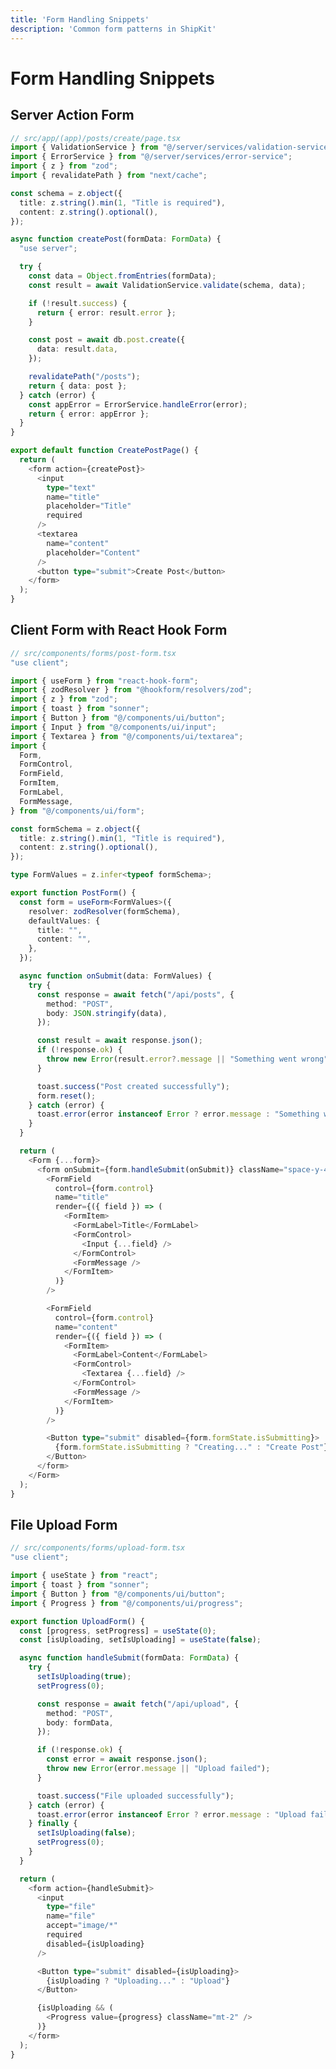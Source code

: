 ```yaml
---
title: 'Form Handling Snippets'
description: 'Common form patterns in ShipKit'
---
```


# Form Handling Snippets

## Server Action Form

```typescript
// src/app/(app)/posts/create/page.tsx
import { ValidationService } from "@/server/services/validation-service";
import { ErrorService } from "@/server/services/error-service";
import { z } from "zod";
import { revalidatePath } from "next/cache";

const schema = z.object({
  title: z.string().min(1, "Title is required"),
  content: z.string().optional(),
});

async function createPost(formData: FormData) {
  "use server";

  try {
    const data = Object.fromEntries(formData);
    const result = await ValidationService.validate(schema, data);

    if (!result.success) {
      return { error: result.error };
    }

    const post = await db.post.create({
      data: result.data,
    });

    revalidatePath("/posts");
    return { data: post };
  } catch (error) {
    const appError = ErrorService.handleError(error);
    return { error: appError };
  }
}

export default function CreatePostPage() {
  return (
    <form action={createPost}>
      <input
        type="text"
        name="title"
        placeholder="Title"
        required
      />
      <textarea
        name="content"
        placeholder="Content"
      />
      <button type="submit">Create Post</button>
    </form>
  );
}
```

## Client Form with React Hook Form

```typescript
// src/components/forms/post-form.tsx
"use client";

import { useForm } from "react-hook-form";
import { zodResolver } from "@hookform/resolvers/zod";
import { z } from "zod";
import { toast } from "sonner";
import { Button } from "@/components/ui/button";
import { Input } from "@/components/ui/input";
import { Textarea } from "@/components/ui/textarea";
import {
  Form,
  FormControl,
  FormField,
  FormItem,
  FormLabel,
  FormMessage,
} from "@/components/ui/form";

const formSchema = z.object({
  title: z.string().min(1, "Title is required"),
  content: z.string().optional(),
});

type FormValues = z.infer<typeof formSchema>;

export function PostForm() {
  const form = useForm<FormValues>({
    resolver: zodResolver(formSchema),
    defaultValues: {
      title: "",
      content: "",
    },
  });

  async function onSubmit(data: FormValues) {
    try {
      const response = await fetch("/api/posts", {
        method: "POST",
        body: JSON.stringify(data),
      });

      const result = await response.json();
      if (!response.ok) {
        throw new Error(result.error?.message || "Something went wrong");
      }

      toast.success("Post created successfully");
      form.reset();
    } catch (error) {
      toast.error(error instanceof Error ? error.message : "Something went wrong");
    }
  }

  return (
    <Form {...form}>
      <form onSubmit={form.handleSubmit(onSubmit)} className="space-y-4">
        <FormField
          control={form.control}
          name="title"
          render={({ field }) => (
            <FormItem>
              <FormLabel>Title</FormLabel>
              <FormControl>
                <Input {...field} />
              </FormControl>
              <FormMessage />
            </FormItem>
          )}
        />

        <FormField
          control={form.control}
          name="content"
          render={({ field }) => (
            <FormItem>
              <FormLabel>Content</FormLabel>
              <FormControl>
                <Textarea {...field} />
              </FormControl>
              <FormMessage />
            </FormItem>
          )}
        />

        <Button type="submit" disabled={form.formState.isSubmitting}>
          {form.formState.isSubmitting ? "Creating..." : "Create Post"}
        </Button>
      </form>
    </Form>
  );
}
```

## File Upload Form

```typescript
// src/components/forms/upload-form.tsx
"use client";

import { useState } from "react";
import { toast } from "sonner";
import { Button } from "@/components/ui/button";
import { Progress } from "@/components/ui/progress";

export function UploadForm() {
  const [progress, setProgress] = useState(0);
  const [isUploading, setIsUploading] = useState(false);

  async function handleSubmit(formData: FormData) {
    try {
      setIsUploading(true);
      setProgress(0);

      const response = await fetch("/api/upload", {
        method: "POST",
        body: formData,
      });

      if (!response.ok) {
        const error = await response.json();
        throw new Error(error.message || "Upload failed");
      }

      toast.success("File uploaded successfully");
    } catch (error) {
      toast.error(error instanceof Error ? error.message : "Upload failed");
    } finally {
      setIsUploading(false);
      setProgress(0);
    }
  }

  return (
    <form action={handleSubmit}>
      <input
        type="file"
        name="file"
        accept="image/*"
        required
        disabled={isUploading}
      />

      <Button type="submit" disabled={isUploading}>
        {isUploading ? "Uploading..." : "Upload"}
      </Button>

      {isUploading && (
        <Progress value={progress} className="mt-2" />
      )}
    </form>
  );
}
```

